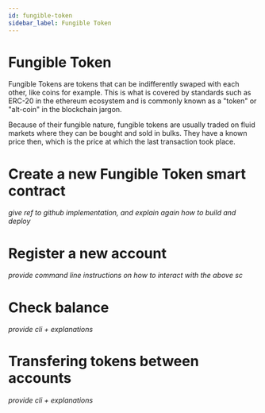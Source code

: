 ```yaml
---
id: fungible-token
sidebar_label: Fungible Token
---
```


# Fungible Token

Fungible Tokens are tokens that can be indifferently swaped with each other, like coins for example.
This is what is covered by standards such as ERC-20 in the ethereum ecosystem and is commonly known as
a "token" or "alt-coin" in the blockchain jargon.

Because of their fungible nature, fungible tokens are usually traded on fluid markets where they can be
bought and sold in bulks. They have a known price then, which is the price at which the last transaction
took place.

# Create a new Fungible Token smart contract
*give ref to github implementation, and explain again how to build and deploy*

# Register a new account
*provide command line instructions on how to interact with the above sc*

# Check balance
*provide cli + explanations*

# Transfering tokens between accounts
*provide cli + explanations*






